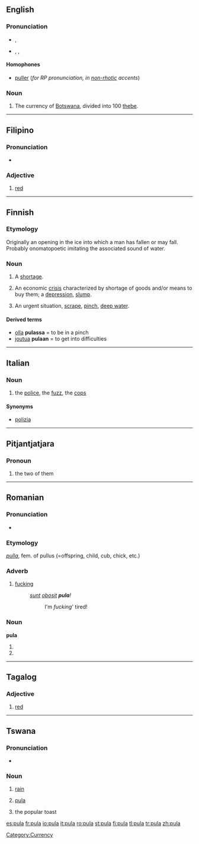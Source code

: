 {{see|Pula|pulă}}

==English==

===Pronunciation===
*{{a|RP}} {{IPA|/pʊlə/}}, {{SAMPA|/pUl@/}}
*{{a|US}} {{enPR|po͞olʹä}}, {{IPA|/puːlɑː/}}, {{SAMPA|/pu:lA:/}}

====Homophones====
*[[puller]] (''for RP pronunciation, in [[non-rhotic]] accents'')

===Noun===
{{en-noun|-}}

# The currency of [[Botswana]], divided into 100 [[thebe]].

[[Category:Currency]]

----

==Filipino==

===Pronunciation===
*{{IPA|/puˈlɑː/}}

===Adjective===
{{infl|fil|adjective}}

# [[red]]

----

==Finnish==

===Etymology===
Originally an opening in the ice into which a man has fallen or may fall. Probably onomatopoetic imitating the associated sound of water.

===Noun===
{{infl|fi|noun}}

# A [[shortage]].
# {{context|economy|lang=fi}} An economic [[crisis]] characterized by shortage of goods and/or means to buy them; a [[depression]], [[slump]].
# An urgent situation, [[scrape]], [[pinch]], [[deep water]].

====Derived terms====
* [[olla]] '''pulassa''' = to be in a pinch
* [[joutua]] '''pulaan''' = to get into difficulties

----

==Italian==

===Noun===
{{it-noun|pul|f|a|e}}

# {{slang|lang=it}} the [[police]], the [[fuzz]], the [[cops]]

====Synonyms====
*[[polizia]]

----

==Pitjantjatjara==
===Pronoun===
{{infl|pjt|pronoun}}
#the two of them

----

==Romanian==

===Pronunciation===
* {{IPA|[ ˈpula ]|lang=ro}}
===Etymology===
{{L.|ro}} ''[[pulla]]'', fem. of pullus (=offspring, child, cub, chick, etc.)

===Adverb===
{{ro-adv}}

# {{slang|intensifies adjectives|lang=ro}} [[fucking]]
#: ''[[sunt]] [[obosit]] '''pula'''!''
#:: I'm ''fucking''' tired!

===Noun===
'''pula''' {{f}}

# {{ro-form-noun|s|n|pulă}}
# {{ro-form-noun|s|a|pulă}}

----

==Tagalog==

===Adjective===
{{infl|tl|adjective}}

# [[red]]

----

==Tswana==

===Pronunciation===
*{{IPA|/ˈpuːlə/}}

===Noun===
{{infl|tn|noun}}

# {{context|in|_|Botswana|lang=tn}} [[rain]]
# {{context|in|_|Botswana|lang=tn}} [[pula#English|pula]]
# the popular toast

[[es:pula]]
[[fr:pula]]
[[io:pula]]
[[it:pula]]
[[ro:pula]]
[[st:pula]]
[[fi:pula]]
[[tl:pula]]
[[tr:pula]]
[[zh:pula]]